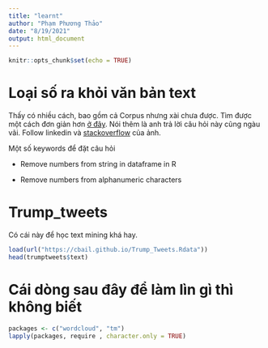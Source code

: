```yaml
---
title: "learnt"
author: "Phạm Phương Thảo"
date: "8/19/2021"
output: html_document
---
```


```r
knitr::opts_chunk$set(echo = TRUE)
```

# Loại số ra khỏi văn bản text

Thấy có nhiều cách, bao gồm cả Corpus nhưng xài chưa được.
Tìm được một cách đơn giản hơn [ở đây](https://stackoverflow.com/questions/66857433/remove-numbers-from-string-in-dataframe-in-r).
Nói thêm là anh trả lời câu hỏi này cũng ngàu vãi. 
Follow linkedin và [stackoverflow](https://stackoverflow.com/users/3962914/ronak-shah) của ảnh.

Một số keywords để đặt câu hỏi 

- Remove numbers from string in dataframe in R

- Remove numbers from alphanumeric characters 

# Trump_tweets

Có cái này để học text mining khá hay.

```r
load(url("https://cbail.github.io/Trump_Tweets.Rdata"))
head(trumptweets$text)
```

# Cái dòng sau đây để làm lìn gì thì không biết

```r
packages <- c("wordcloud", "tm")
lapply(packages, require , character.only = TRUE)
```


